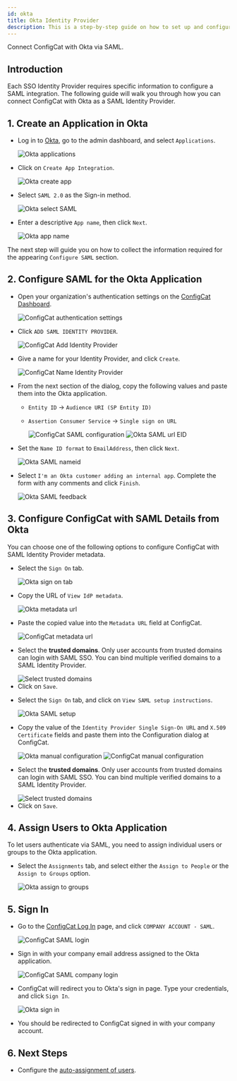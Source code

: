 ```yaml
---
id: okta
title: Okta Identity Provider
description: This is a step-by-step guide on how to set up and configure Okta as a SAML Identity Provider for your organization.
---
```



Connect ConfigCat with Okta via SAML.

## Introduction

Each SSO Identity Provider requires specific information to configure a SAML integration. The following guide will walk you through how you can connect ConfigCat with Okta as a SAML Identity Provider.

## 1. Create an Application in Okta

- Log in to <a href="https://login.okta.com/" target="_blank">Okta</a>, go to the admin dashboard, and select `Applications`.

  <img className="bordered-img" src="/docs/assets/saml/okta/applications.png" alt="Okta applications" decoding="async" loading="lazy" />

- Click on `Create App Integration`.

  <img className="bordered-img" src="/docs/assets/saml/okta/create_app.png" alt="Okta create app" decoding="async" loading="lazy" />

- Select `SAML 2.0` as the Sign-in method.

  <img className="bordered-img" src="/docs/assets/saml/okta/select_saml.png" alt="Okta select SAML" decoding="async" loading="lazy" />

- Enter a descriptive `App name`, then click `Next`.

  <img className="bordered-img" src="/docs/assets/saml/okta/app_name.png" alt="Okta app name" decoding="async" loading="lazy" />

The next step will guide you on how to collect the information required for the appearing `Configure SAML` section.

## 2. Configure SAML for the Okta Application

- Open your organization's authentication settings on the <a href="https://app.configcat.com/organization/authentication" target="_blank">ConfigCat Dashboard</a>.

  <img className="bordered-img" src="/docs/assets/saml/dashboard/authentication.png" alt="ConfigCat authentication settings" decoding="async" loading="lazy" />

- Click `ADD SAML IDENTITY PROVIDER`.

  <img className="bordered-img" src="/docs/assets/saml/dashboard/add_idp.png" alt="ConfigCat Add Identity Provider" decoding="async" loading="lazy" />

- Give a name for your Identity Provider, and click `Create`.

  <img className="bordered-img" src="/docs/assets/saml/dashboard/okta_name.png" alt="ConfigCat Name Identity Provider" decoding="async" loading="lazy" />

- From the next section of the dialog, copy the following values and paste them into the Okta application.

  - `Entity ID` -> `Audience URI (SP Entity ID)`
  - `Assertion Consumer Service` -> `Single sign on URL`

    <img className="bordered-img" src="/docs/assets/saml/dashboard/acs_entity_id_1.png" alt="ConfigCat SAML configuration" decoding="async" loading="lazy" />

    <img className="bordered-img" src="/docs/assets/saml/okta/okta_acs_eid.png" alt="Okta SAML url EID" decoding="async" loading="lazy" />

- Set the `Name ID format` to `EmailAddress`, then click `Next`.

  <img className="bordered-img" src="/docs/assets/saml/okta/okta_name_id.png" alt="Okta SAML nameid" decoding="async" loading="lazy" />

- Select `I'm an Okta customer adding an internal app`. Complete the form with any comments and click `Finish`.

  <img className="bordered-img" src="/docs/assets/saml/okta/feedback.png" alt="Okta SAML feedback" decoding="async" loading="lazy" />

## 3. Configure ConfigCat with SAML Details from Okta

You can choose one of the following options to configure ConfigCat with SAML Identity Provider metadata.

<Tabs>
  <TabItem value="metadataUrl" label="Metadata URL" default>
    <ul>
      <li>
        <p>Select the <code>Sign On</code> tab.</p>
        <img className="bordered-img" src="/docs/assets/saml/okta/metadata_url1.png" alt="Okta sign on tab" decoding="async" loading="lazy" />
      </li>
      <li>
        <p>Copy the URL of <code>View IdP metadata</code>.</p>
        <img className="bordered-img" src="/docs/assets/saml/okta/metadata_url2.png" alt="Okta metadata url" decoding="async" loading="lazy" />
      </li>
      <li>
        <p>Paste the copied value into the <code>Metadata URL</code> field at ConfigCat.</p>
        <img className="bordered-img" src="/docs/assets/saml/okta/cc_metadata_new.png" alt="ConfigCat metadata url" decoding="async" loading="lazy" />
      </li>
      <li>
        <p>Select the <strong>trusted domains</strong>. Only user accounts from trusted domains can login with SAML SSO. You can bind multiple verified domains to a SAML Identity Provider.</p>
        <img className="bordered-img" src="/docs/assets/saml/dashboard/select_trusted_domains.png" alt="Select trusted domains" decoding="async" loading="lazy" />
      </li>
      <li>
        Click on <code>Save</code>.
      </li>
    </ul>
  </TabItem>
  <TabItem value="manual" label="Manual Configuration">
    <ul>
      <li>
        <p>Select the <code>Sign On</code> tab, and click on <code>View SAML setup instructions</code>.</p>
        <img className="bordered-img" src="/docs/assets/saml/okta/manual_setup.png" alt="Okta SAML setup" decoding="async" loading="lazy" />
      </li>
      <li>
        <p>Copy the value of the <code>Identity Provider Single Sign-On URL</code> and <code>X.509 Certificate</code> fields and paste them into the Configuration dialog at ConfigCat.</p>
        <img className="bordered-img" src="/docs/assets/saml/okta/manual.png" alt="Okta manual configuration" decoding="async" loading="lazy" />
        <img className="bordered-img" src="/docs/assets/saml/okta/manual_cc_new.png" alt="ConfigCat manual configuration" decoding="async" loading="lazy" />
      </li>
      <li>
        <p>Select the <strong>trusted domains</strong>. Only user accounts from trusted domains can login with SAML SSO. You can bind multiple verified domains to a SAML Identity Provider.</p>
        <img className="bordered-img" src="/docs/assets/saml/dashboard/select_trusted_domains.png" alt="Select trusted domains" decoding="async" loading="lazy" />
      </li>
      <li>
        Click on <code>Save</code>.
      </li>
    </ul>
  </TabItem>
</Tabs>

## 4. Assign Users to Okta Application

To let users authenticate via SAML, you need to assign individual users or groups to the Okta application.

- Select the `Assignments` tab, and select either the `Assign to People` or the `Assign to Groups` option.

  <img className="bordered-img" src="/docs/assets/saml/okta/assign.png" alt="Okta assign to groups" decoding="async" loading="lazy" />

## 5. Sign In

- Go to the <a href="https://app.configcat.com/auth/login" target="_blank">ConfigCat Log In</a> page, and click `COMPANY ACCOUNT - SAML`.

  <img className="bordered-img" src="/docs/assets/saml/dashboard/saml_login.png" alt="ConfigCat SAML login" decoding="async" loading="lazy" />

- Sign in with your company email address assigned to the Okta application.

  <img className="bordered-img" src="/docs/assets/saml/dashboard/company_email.png" alt="ConfigCat SAML company login" decoding="async" loading="lazy" />

- ConfigCat will redirect you to Okta's sign in page. Type your credentials, and click `Sign In`.

  <img className="bordered-img" src="/docs/assets/saml/okta/okta_sign_in.png" alt="Okta sign in" decoding="async" loading="lazy" />

- You should be redirected to ConfigCat signed in with your company account.

## 6. Next Steps

- Configure the [auto-assignment of users](../../auto-assign-users.mdx).

